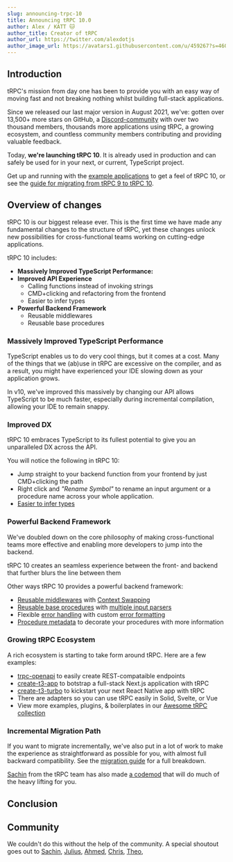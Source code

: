 ```yaml
---
slug: announcing-trpc-10
title: Announcing tRPC 10.0
author: Alex / KATT 🐱
author_title: Creator of tRPC
author_url: https://twitter.com/alexdotjs
author_image_url: https://avatars1.githubusercontent.com/u/459267?s=460&v=4
---
```


## Introduction

tRPC's mission from day one has been to provide you with an easy way of moving fast and not breaking nothing whilst building full-stack applications.

Since we released our last major version in August 2021, we've: gotten over 13,500+ more stars on GitHub, a [Discord-community](https://trpc.io/discord) with over two thousand members, thousands more applications using tRPC, a growing ecosystem, and countless community members contributing and providing valuable feedback.

Today, **we're launching tRPC 10**. It is already used in production and can safely be used for in your next, or current, TypeScript project.

Get up and running with the [example applications](https://trpc.io/docs/v10/awesome-trpc#-starting-points-example-projects-etc) to get a feel of tRPC 10, or see the [guide for migrating from tRPC 9 to tRPC 10](https://trpc.io/docs/v10/migrate-from-v9-to-v10).

## Overview of changes

tRPC 10 is our biggest release ever. This is the first time we have made any fundamental changes to the structure of tRPC, yet these changes unlock new possibilities for cross-functional teams working on cutting-edge applications.

tRPC 10 includes:

- **Massively Improved TypeScript Performance:**
- **Improved API Experience**
  - Calling functions instead of invoking strings
  - CMD+clicking and refactoring from the frontend
  - Easier to infer types
- **Powerful Backend Framework**
  - Reusable middlewares
  - Reusable base procedures

### Massively Improved TypeScript Performance

TypeScript enables us to do very cool things, but it comes at a cost. Many of the things that we (ab)use in tRPC are excessive on the compiler, and as a result, you might have experienced your IDE slowing down as your application grows.

In v10, we've improved this massively by changing our API allows TypeScript to be much faster, especially during incremental compilation, allowing your IDE to remain snappy.

### Improved DX

tRPC 10 embraces TypeScript to its fullest potential to give you an unparalleled DX across the API.

You will notice the following in tRPC 10:

- Jump straight to your backend function from your frontend by just CMD+clicking the path
- Right click and _"Rename Symbol"_ to rename an input argument or a procedure name across your whole application.
- [Easier to infer types](https://trpc.io/docs/v10/infer-types)

### Powerful Backend Framework

We've doubled down on the core philosophy of making cross-functional teams more effective and enabling more developers to jump into the backend.

tRPC 10 creates an seamless experience between the front- and backend that further blurs the line between them

Other ways tRPC 10 provides a powerful backend framework:

- [Reusable middlewares](https://trpc.io/docs/v10/middlewares) with [Context Swapping](https://trpc.io/docs/v10/middlewares#context-swapping)
- [Reusable base procedures](https://trpc.io/docs/v10/procedures#reusable-base-publicprocedures) with [multiple input parsers](https://trpc.io/docs/v10/procedures#multiple-input-parsers)
- Flexible [error handling](https://trpc.io/docs/v10/error-handling) with custom [error formatting](https://trpc.io/docs/v10/error-formatting)
- [Procedure metadata](https://trpc.io/docs/v10/metadata) to decorate your procedures with more information

### Growing tRPC Ecosystem

A rich ecosystem is starting to take form around tRPC. Here are a few examples:

- [trpc-openapi](https://github.com/jlalmes/trpc-openapi) to easily create REST-compataible endpoints
- [create-t3-app](https://github.com/t3-oss/create-t3-app) to botstrap a full-stack Next.js application with tRPC
- [create-t3-turbo](https://github.com/t3-oss/create-t3-turbo) to kickstart your next React Native app with tRPC
- There are adapters so you can use tRPC easily in Solid, Svelte, or Vue
- View more examples, plugins, & boilerplates in our [Awesome tRPC collection](https://trpc.io/docs/awesome-trpc)

### Incremental Migration Path

If you want to migrate incrementally, we've also put in a lot of work to make the experience as straightforward as possible for you, with almost full backward compatibility. See the [migration guide](https://trpc.io/docs/v10/migrate-from-v9-to-v10) for a full breakdown.

[Sachin](https://twitter.com/s4chinraja) from the tRPC team has also made [a codemod](https://github.com/sachinraja/trpc-v10-migrate-codemod) that will do much of the heavy lifting for you.

## Conclusion

## Community

We couldn't do this without the help of the community. A special shoutout goes out to [Sachin](https://twitter.com/s4chinraja), [Julius](https://twitter.com/jullerino), [Ahmed](https://twitter.com/ixahmedxii), [Chris](https://twitter.com/trashh_dev), [Theo](https://twitter.com/t3dotgg),
